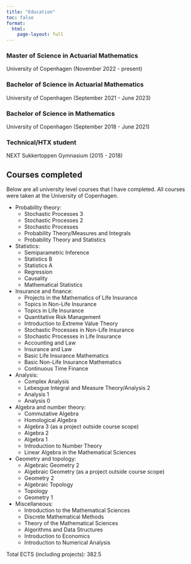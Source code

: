 ```yaml
---
title: "Education"
toc: false
format: 
  html:
    page-layout: full
---
```


### Master of Science in Actuarial Mathematics 
University of Copenhagen (November 2022 - present)

### Bachelor of Science in Actuarial Mathematics 
University of Copenhagen (September 2021 - June 2023)

### Bachelor of Science in Mathematics 
University of Copenhagen (September 2018 - June 2021)

### Technical/HTX student 
NEXT Sukkertoppen Gymnasium (2015 - 2018)

## Courses completed

Below are all university level courses that I have completed. All courses were taken at the University of Copenhagen. 

* Probability theory:
    + Stochastic Processes 3
    + Stochastic Processes 2
    + Stochastic Processes
    + Probability Theory/Measures and Integrals
    + Probability Theory and Statistics
* Statistics:
    + Semiparametric Inference
    + Statistics B
    + Statistics A
    + Regression
    + Causality
    + Mathematical Statistics
* Insurance and finance:
    + Projects in the Mathematics of Life Insurance
    + Topics in Non-Life Insurance
    + Topics in Life Insurance
    + Quantitative Risk Management
    + Introduction to Extreme Value Theory
    + Stochastic Processes in Non-Life Insurance
    + Stochastic Processes in Life Insurance
    + Accounting and Law
    + Insurance and Law
    + Basic Life Insurance Mathematics
    + Basic Non-Life Insurance Mathematics
    + Continuous Time Finance
* Analysis:
    + Complex Analysis
    + Lebesgue Integral and Measure Theory/Analysis 2
    + Analysis 1
    + Analysis 0
* Algebra and number theory:
    + Commutative Algebra
    + Homological Algebra
    + Algebra 3 (as a project outside course scope)
    + Algebra 2
    + Algebra 1
    + Introduction to Number Theory
    + Linear Algebra in the Mathematical Sciences
* Geometry and topology:
    + Algebraic Geometry 2
    + Algebraic Geometry (as a project outside course scope)
    + Geometry 2
    + Algebraic Topology
    + Topology
    + Geometry 1
* Miscellaneous:
    + Introduction to the Mathematical Sciences
    + Discrete Mathematical Methods
    + Theory of the Mathematical Sciences
    + Algorithms and Data Structures
    + Introduction to Economics
    + Introduction to Numerical Analysis

Total ECTS (including projects): 382.5
